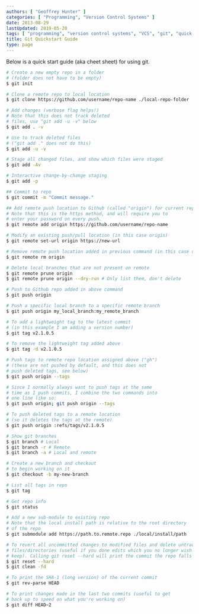 ```yaml
---
authors: [ "Geoffrey Hunter" ]
categories: [ "Programming", "Version Control Systems" ]
date: 2013-08-29
lastUpdated: 2019-05-20
tags: [ "programming", "version control systems", "VCS", "git", "quick start", "cheat sheet" ]
title: Git Quickstart Guide
type: page
---
```



Below is a quick start guide (aka cheet sheet) for using git.

```sh
# Create a new empty repo in a folder
# (folder does not have to be empty)
$ git init

# Clone a remote repo to local location
$ git clone https://github.com/username/repo-name ./local-repo-folder

# Add changes (verbose flag helps!)
# Note that this does not track deleted
# files, use "git add -u -v" below 
$ git add . -v

# Use to track deleted files
# ("git add ." does not do this)
$ git add -u -v

# Stage all changed files, and show which files were staged
$ git add -Av

# Interactive change-by-change staging
$ git add -p

## Commit to repo
$ git commit -m "Commit message."

## Add remote push location to Github (called "origin") for current repo
# Note that this is the https method, and will require you to 
# enter your password on every push.
$ git remote add origin https://github.com/username/repo-name

# Modify an existing push/pull location (in this case origin)
$ git remote set-url origin https://new-url

# Remove remote push location added in previous command (in this case origin)
$ git remote rm origin

# Delete local branches that are not present on remote
$ git remote prune origin
$ git remote prune origin --dry-run # Only list them, don't delete

# Push to Github repo added in above command
$ git push origin

# Push a specific local branch to a specific remote branch
$ git push origin my_local_branch:my_remote_branch

# To add a lightweight tag to the latest commit
# (in this example I am adding a version number)
$ git tag v2.1.0.5

# To remove the lightweight tag added above
$ git tag -d v2.1.0.5

# Push tags to remote repo location assigned above ("gh")
# (these are not pushed by default, and this does not
# push deleted tags, see below)
$ git push origin --tags

# Since I normally always want to push tags at the same
# time as I push commits, I combine the two commands into
# one line like so:
$ git push origin; git push origin --tags

# To push deleted tags to a remote location
# (so it deletes the tags at the remote)
$ git push origin :refs/tags/v2.1.0.5

# Show git branches
$ git branch # Local
$ git branch -r # Remote
$ git branch -a # Local and remote

# Create a new branch and checkout
# to begin working on it
$ git checkout -b my-new-branch

# List all tags in repo
$ git tag

# Get repo info
$ git status

# Add a new sub-module to existing repo
# Note that the local install path is relative to the root directory
# of the repo
$ git submodule add https://path.to.remote.repo ./local/install/path

# To revert all uncommitted changes to modified files and delete untracked 
# files/directories (useful if you done edits which you no longer wish to 
# keep). Calling git reset --hard will print the commit the repo falls back to.
$ git reset --hard
$ git clean -fd

# To print the SHA-1 (long version) of the current commit
$ git rev-parse HEAD

# To print changes made in the last two commits (useful to get
# back up to speed on what you're working on)
$ git diff HEAD~2
```
